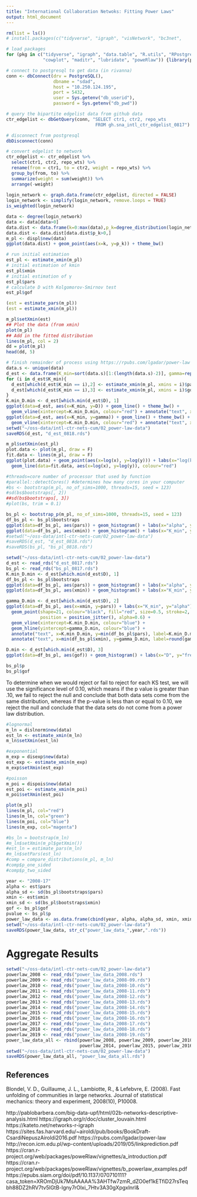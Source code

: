 ```yaml
---
title: "International Collaboration Netwoks: Fitting Power Laws"
output: html_document
---
```


```r
rm(list = ls())
# install.packages(c("tidyverse", "igraph", "visNetwork", "bc3net", 

# load packages 
for (pkg in c("tidyverse", "igraph", "data.table", "R.utils", "RPostgreSQL",
              "cowplot", "maditr", "lubridate", "poweRlaw")) {library(pkg, character.only = TRUE)}

# connect to postgresql to get data (in rivanna)
conn <- dbConnect(drv = PostgreSQL(), 
                  dbname = "sdad", 
                  host = "10.250.124.195", 
                  port = 5432, 
                  user = Sys.getenv("db_userid"), 
                  password = Sys.getenv("db_pwd"))

# query the bipartite edgelist data from github data  
ctr_edgelist <- dbGetQuery(conn, "SELECT ctr1, ctr2, repo_wts 
                                  FROM gh.sna_intl_ctr_edgelist_0817")

# disconnect from postgresql
dbDisconnect(conn)

# convert edgelist to network 
ctr_edgelist <- ctr_edgelist %>% 
  select(ctr1, ctr2, repo_wts) %>% 
  rename(from = ctr1, to = ctr2, weight = repo_wts) %>% 
  group_by(from, to) %>% 
  summarize(weight = sum(weight)) %>% 
  arrange(-weight)
  
login_network <- graph.data.frame(ctr_edgelist, directed = FALSE)
login_network <- simplify(login_network, remove.loops = TRUE)
is_weighted(login_network)
```

```r
data <- degree(login_network)
data <- data[data>0]
data.dist <- data.frame(k=0:max(data),p_k=degree_distribution(login_network))
data.dist <- data.dist[data.dist$p_k>0,]
m_pl <- displ$new(data)
ggplot(data.dist) + geom_point(aes(x=k, y=p_k)) + theme_bw()
```

```r
# run initial estimation 
est_pl <- estimate_xmin(m_pl)
# initial estimation of kmin
est_pl$xmin  
# initial estimation of γ
est_pl$pars 
# calculate D with Kolgomorov-Smirnov test
est_pl$gof 
```

```r
(est = estimate_pars(m_pl))
(est = estimate_xmin(m_pl))
```

```r
m_pl$setXmin(est)
## Plot the data (from xmin)
plot(m_pl)
## Add in the fitted distribution
lines(m_pl, col = 2)
dd = plot(m_pl)
head(dd, 5)
```

```r
# finish remainder of process using https://rpubs.com/lgadar/power-law
data.s <- unique(data)
d_est <- data.frame(K_min=sort(data.s)[1:(length(data.s)-2)], gamma=rep(0,length(data.s)-2), D=rep(0,length(data.s)-2))
for (i in d_est$K_min){
  d_est[which(d_est$K_min == i),2] <- estimate_xmin(m_pl, xmins = i)$pars
  d_est[which(d_est$K_min == i),3] <- estimate_xmin(m_pl, xmins = i)$gof
}
K.min_D.min <- d_est[which.min(d_est$D), 1]
ggplot(data=d_est, aes(x=K_min, y=D)) + geom_line() + theme_bw() + 
  geom_vline(xintercept=K.min_D.min, colour="red") + annotate("text", x=K.min_D.min, y=max(d_est$D)/3*2, label=K.min_D.min)
ggplot(data=d_est, aes(x=K_min, y=gamma)) + geom_line() + theme_bw() + 
  geom_vline(xintercept=K.min_D.min, colour="red") + annotate("text", x=K.min_D.min, y=max(d_est$gamma)/3*2, label=K.min_D.min)
setwd("~/oss-data/intl-ctr-nets-cum/02_power-law-data")
saveRDS(d_est, "d_est_0818.rds")
```

```r
m_pl$setXmin(est_pl)
plot.data <- plot(m_pl, draw = F)
fit.data <- lines(m_pl, draw = F)
ggplot(plot.data) + geom_point(aes(x=log(x), y=log(y))) + labs(x="log(k)", y="log(CDF)") + theme_bw() + 
  geom_line(data=fit.data, aes(x=log(x), y=log(y)), colour="red")
```

```r
#threads=core number of processor that used by function
#parallel::detectCores() #determines how many cores in your computer
#bs <- bootstrap(m_pl, no_of_sims=1000, threads=15, seed = 123)
#sd(bs$bootstraps[, 2])
##sd(bs$bootstraps[, 3])
#plot(bs, trim = 0.1)
```

```r
bs_pl <- bootstrap_p(m_pl, no_of_sims=1000, threads=15, seed = 123)
df_bs_pl <- bs_pl$bootstraps
ggplot(data=df_bs_pl, aes(pars)) + geom_histogram() + labs(x="alpha", y="frequency") + theme_bw()
ggplot(data=df_bs_pl, aes(xmin)) + geom_histogram() + labs(x="K_min", y="frequency") + theme_bw()
#setwd("~/oss-data/intl-ctr-nets-cum/02_power-law-data")
#saveRDS(d_est, "d_est_0818.rds")
#saveRDS(bs_pl, "bs_pl_0818.rds")
```
```r
setwd("~/oss-data/intl-ctr-nets-cum/02_power-law-data")
d_est <- read_rds("d_est_0817.rds")
bs_pl <- read_rds("bs_pl_0817.rds")
K.min_D.min <- d_est[which.min(d_est$D), 1]
df_bs_pl <- bs_pl$bootstraps
ggplot(data=df_bs_pl, aes(pars)) + geom_histogram() + labs(x="alpha", y="frequency") + theme_bw()
ggplot(data=df_bs_pl, aes(xmin)) + geom_histogram() + labs(x="K_min", y="frequency") + theme_bw()
```

```r
gamma_D.min <- d_est[which.min(d_est$D), 2]
ggplot(data=df_bs_pl, aes(x=xmin, y=pars)) + labs(x="K_min", y="alpha") + theme_bw() + 
  geom_point(shape=21, colour="black", fill="red", size=0.5, stroke=2, 
             position = position_jitter(), alpha=0.6) +
  geom_vline(xintercept=K.min_D.min, colour="blue") +
  geom_hline(yintercept=gamma_D.min, colour="blue") +
  annotate("text", x=K.min_D.min, y=min(df_bs_pl$pars), label=K.min_D.min, col="blue") +
  annotate("text", x=min(df_bs_pl$xmin), y=gamma_D.min, label=round(gamma_D.min, digits=2), col="blue")

D.min <- d_est[which.min(d_est$D), 3]
ggplot(data=df_bs_pl, aes(gof)) + geom_histogram() + labs(x="D", y="frequency") + geom_vline(xintercept=D.min, colour="red") + theme_bw()
```

```r
bs_pl$p
bs_pl$gof
```
To determine when we would reject or fail to reject for each KS test, we will use the significance level of 0.10, which means if the p value is greater than .10, we fail to reject the null and conclude that both data sets come from the same distribution, whereas if the p-value is less than or equal to 0.10, we reject the null and conclude that the data sets do not come from a power law distribution. 

```r
#lognormal
m_ln = dislnorm$new(data)
est_ln <- estimate_xmin(m_ln)
m_ln$setXmin(est_ln)

#exponential
m_exp = disexp$new(data)
est_exp <- estimate_xmin(m_exp)
m_exp$setXmin(est_exp)

#poisson
m_poi = dispois$new(data)
est_poi <- estimate_xmin(m_poi)
m_poi$setXmin(est_poi)

plot(m_pl)
lines(m_pl, col="red")
lines(m_ln, col="green")
lines(m_poi, col="blue")
lines(m_exp, col="magenta")
```

```r
#bs_ln = bootstrap(m_ln)
#m_ln$setXmin(m_pl$getXmin())
#est_ln = estimate_pars(m_ln)
#m_ln$setPars(est_ln)
#comp = compare_distributions(m_pl, m_ln)
#comp$p_one_sided
#comp$p_two_sided
```

```r
year <- "2008-17"
alpha <- est$pars
alpha_sd <- sd(bs_pl$bootstraps$pars)
xmin <- est$xmin
xmin_sd <- sd(bs_pl$bootstraps$xmin)
gof <- bs_pl$gof
pvalue <- bs_pl$p
power_law_data <- as.data.frame(cbind(year, alpha, alpha_sd, xmin, xmin_sd, pvalue, gof))
setwd("~/oss-data/intl-ctr-nets-cum/02_power-law-data")
saveRDS(power_law_data, str_c("power_law_data_",year,".rds"))
```

# Aggregate Results 

```r
setwd("~/oss-data/intl-ctr-nets-cum/02_power-law-data")
powerlaw_2008 <- read_rds("power_law_data_2008.rds")
powerlaw_2009 <- read_rds("power_law_data_2008-09.rds")
powerlaw_2010 <- read_rds("power_law_data_2008-10.rds")
powerlaw_2011 <- read_rds("power_law_data_2008-11.rds")
powerlaw_2012 <- read_rds("power_law_data_2008-12.rds")
powerlaw_2013 <- read_rds("power_law_data_2008-13.rds")
powerlaw_2014 <- read_rds("power_law_data_2008-14.rds")
powerlaw_2015 <- read_rds("power_law_data_2008-15.rds")
powerlaw_2016 <- read_rds("power_law_data_2008-16.rds")
powerlaw_2017 <- read_rds("power_law_data_2008-17.rds")
powerlaw_2018 <- read_rds("power_law_data_2008-18.rds")
powerlaw_2019 <- read_rds("power_law_data_2008-19.rds")
power_law_data_all <- rbind(powerlaw_2008, powerlaw_2009, powerlaw_2010, powerlaw_2011, powerlaw_2012, powerlaw_2013,
                            powerlaw_2014, powerlaw_2015, powerlaw_2016, powerlaw_2017, powerlaw_2018, powerlaw_2019)
setwd("~/oss-data/intl-ctr-nets-cum/02_power-law-data")
saveRDS(power_law_data_all, "power_law_data_all.rds")
```

## References 

Blondel, V. D., Guillaume, J. L., Lambiotte, R., & Lefebvre, E. (2008). Fast unfolding of communities in large networks. Journal of statistical mechanics: theory and experiment, 2008(10), P10008.

http://pablobarbera.com/big-data-upf/html/02b-networks-descriptive-analysis.html
https://igraph.org/r/doc/cluster_louvain.html
https://kateto.net/networks-r-igraph 
https://sites.fas.harvard.edu/~airoldi/pub/books/BookDraft-CsardiNepuszAiroldi2016.pdf
https://rpubs.com/lgadar/power-law 
http://recon.icm.edu.pl/wp-content/uploads/2019/05/linkprediction.pdf
https://cran.r-project.org/web/packages/poweRlaw/vignettes/a_introduction.pdf
https://cran.r-project.org/web/packages/poweRlaw/vignettes/b_powerlaw_examples.pdf
https://epubs.siam.org/doi/pdf/10.1137/070710111?casa_token=XROmDjUk7MsAAAAA%3AHTfw7zmR_dZO0ef1kETfiD27rsTeqbh88DZ2hRV7tv5lGtB-lgny7rOlxi_7Htv3A30gXpgxlnrl&



















